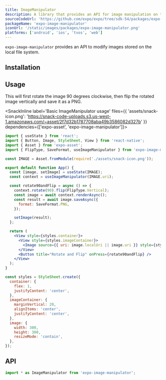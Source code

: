 ```yaml
---
title: ImageManipulator
description: A library that provides an API for image manipulation on the local file system.
sourceCodeUrl: 'https://github.com/expo/expo/tree/sdk-54/packages/expo-image-manipulator'
packageName: 'expo-image-manipulator'
iconUrl: '/static/images/packages/expo-image-manipulator.png'
platforms: ['android', 'ios', 'tvos', 'web']
---
```



`expo-image-manipulator` provides an API to modify images stored on the local file system.

## Installation

<APIInstallSection />

## Usage

This will first rotate the image 90 degrees clockwise, then flip the rotated image vertically and save it as a PNG.

<SnackInline
label='Basic ImageManipulator usage'
files={{
    'assets/snack-icon.png': 'https://snack-code-uploads.s3.us-west-1.amazonaws.com/~asset/2f7d32b1787708aba49b3586082d327b'
  }}
dependencies={['expo-asset', 'expo-image-manipulator']}>

```jsx
import { useState } from 'react';
import { Button, Image, StyleSheet, View } from 'react-native';
import { Asset } from 'expo-asset';
import { FlipType, SaveFormat, useImageManipulator } from 'expo-image-manipulator';

const IMAGE = Asset.fromModule(require('./assets/snack-icon.png'));

export default function App() {
  const [image, setImage] = useState(IMAGE);
  const context = useImageManipulator(IMAGE.uri);

  const rotate90andFlip = async () => {
    context.rotate(90).flip(FlipType.Vertical);
    const image = await context.renderAsync();
    const result = await image.saveAsync({
      format: SaveFormat.PNG,
    });

    setImage(result);
  };

  return (
    <View style={styles.container}>
      <View style={styles.imageContainer}>
        <Image source={{ uri: image.localUri || image.uri }} style={styles.image} />
      </View>
      <Button title="Rotate and Flip" onPress={rotate90andFlip} />
    </View>
  );
}

const styles = StyleSheet.create({
  container: {
    flex: 1,
    justifyContent: 'center',
  },
  imageContainer: {
    marginVertical: 20,
    alignItems: 'center',
    justifyContent: 'center',
  },
  image: {
    width: 300,
    height: 300,
    resizeMode: 'contain',
  },
});
```

</SnackInline>

## API

```js
import * as ImageManipulator from 'expo-image-manipulator';
```

<APISection packageName="expo-image-manipulator" apiName="ImageManipulator" />
